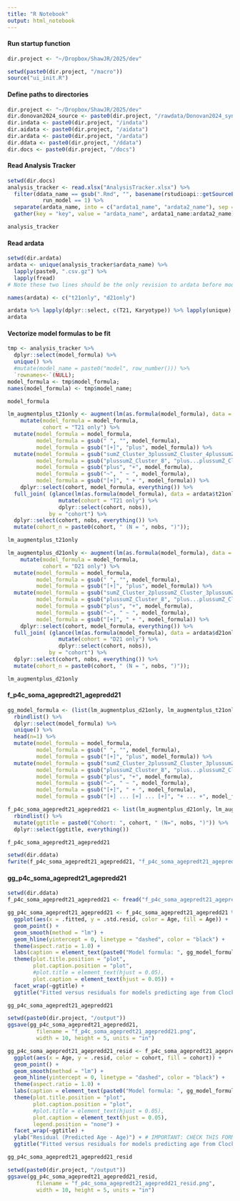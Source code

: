 ```yaml
---
title: "R Notebook"
output: html_notebook
---
```


#### Run startup function
```r
dir.project <- "~/Dropbox/ShawJR/2025/dev"

setwd(paste0(dir.project, "/macro"))
source("ui_init.R")
```

#### Define paths to directories
```r
dir.project <- "~/Dropbox/ShawJR/2025/dev"
dir.donovan2024_source <- paste0(dir.project, "/rawdata/Donovan2024_syn31481952.5")
dir.indata <- paste0(dir.project, "/indata")
dir.aidata <- paste0(dir.project, "/aidata")
dir.ardata <- paste0(dir.project, "/ardata")
dir.ddata <- paste0(dir.project, "/ddata")
dir.docs <- paste0(dir.project, "/docs")
```

#### Read Analysis Tracker
```r
setwd(dir.docs)
analysis_tracker <- read.xlsx("AnalysisTracker.xlsx") %>%
  filter(ddata_name == gsub(".Rmd", "", basename(rstudioapi::getSourceEditorContext()$path)) &
           run_model == 1) %>%
  separate(ardata_name, into = c("ardata1_name", "ardata2_name"), sep = "; ", extra = "merge", remove = TRUE) %>%
  gather(key = "key", value = "ardata_name", ardata1_name:ardata2_name)

analysis_tracker
```

#### Read ardata
```r
setwd(dir.ardata)
ardata <- unique(analysis_tracker$ardata_name) %>%
  lapply(paste0, ".csv.gz") %>%
  lapply(fread)
# Note these two lines should be the only revision to ardata before modeling.

names(ardata) <- c("t21only", "d21only")

ardata %>% lapply(dplyr::select, c(T21, Karyotype)) %>% lapply(unique)
ardata
```

#### Vectorize model formulas to be fit
```r
tmp <- analysis_tracker %>%
  dplyr::select(model_formula) %>%
  unique() %>%
  #mutate(model_name = paste0("model", row_number())) %>%
  `rownames<-`(NULL);
model_formula <- tmp$model_formula;
names(model_formula) <- tmp$model_name;

model_formula
```

```r
lm_augmentplus_t21only <- augment(lm(as.formula(model_formula), data = ardata$t21only)) %>%
    mutate(model_formula = model_formula,
           cohort = "T21 only") %>%
  mutate(model_formula = model_formula,
         model_formula = gsub(" ", "", model_formula),
         model_formula = gsub("[+]", "plus", model_formula)) %>%
  mutate(model_formula = gsub("sumZ_Cluster_3plussumZ_Cluster_4plussumZ_Cluster_5plussumZ_Cluster_6plussumZ_Cluster_7plus", "", model_formula),
         model_formula = gsub("plussumZ_Cluster_8", "plus...plussumZ_Cluster_8", model_formula),
         model_formula = gsub("plus", "+", model_formula),
         model_formula = gsub("~", " ~ ", model_formula),
         model_formula = gsub("[+]", " + ", model_formula)) %>%
    dplyr::select(cohort, model_formula, everything()) %>%
  full_join( (glance(lm(as.formula(model_formula), data = ardata$t21only)) %>%
                mutate(cohort = "T21 only") %>%
                dplyr::select(cohort, nobs)),
             by = "cohort") %>%
  dplyr::select(cohort, nobs, everything()) %>%
  mutate(cohort_n = paste0(cohort, " (N = ", nobs, ")"));

lm_augmentplus_t21only
```


```r
lm_augmentplus_d21only <- augment(lm(as.formula(model_formula), data = ardata$d21only)) %>%
    mutate(model_formula = model_formula,
           cohort = "D21 only") %>%
  mutate(model_formula = model_formula,
         model_formula = gsub(" ", "", model_formula),
         model_formula = gsub("[+]", "plus", model_formula)) %>%
  mutate(model_formula = gsub("sumZ_Cluster_2plussumZ_Cluster_3plussumZ_Cluster_4plussumZ_Cluster_5plussumZ_Cluster_6plussumZ_Cluster_7plus", "", model_formula),
         model_formula = gsub("plussumZ_Cluster_8", "plus...plussumZ_Cluster_8", model_formula),
         model_formula = gsub("plus", "+", model_formula),
         model_formula = gsub("~", " ~ ", model_formula),
         model_formula = gsub("[+]", " + ", model_formula)) %>%
    dplyr::select(cohort, model_formula, everything()) %>%
  full_join( (glance(lm(as.formula(model_formula), data = ardata$d21only)) %>%
                mutate(cohort = "D21 only") %>%
                dplyr::select(cohort, nobs)),
             by = "cohort") %>%
  dplyr::select(cohort, nobs, everything()) %>%
  mutate(cohort_n = paste0(cohort, " (N = ", nobs, ")"));

lm_augmentplus_d21only
```

#### f_p4c_soma_agepredt21_agepredd21
```r
gg_model_formula <- (list(lm_augmentplus_d21only, lm_augmentplus_t21only) %>%
  rbindlist() %>%
  dplyr::select(model_formula) %>%
  unique() %>%
  head(n=1) %>%
  mutate(model_formula = model_formula,
         model_formula = gsub(" ", "", model_formula),
         model_formula = gsub("[+]", "plus", model_formula)) %>%
  mutate(model_formula = gsub("sumZ_Cluster_2plussumZ_Cluster_3plussumZ_Cluster_4plussumZ_Cluster_5plussumZ_Cluster_6plussumZ_Cluster_7plus", "", model_formula),
         model_formula = gsub("plussumZ_Cluster_8", "plus...plussumZ_Cluster_8", model_formula),
         model_formula = gsub("plus", "+", model_formula),
         model_formula = gsub("~", " ~ ", model_formula),
         model_formula = gsub("[+]", " + ", model_formula),
         model_formula = gsub("[+] ... [+] ... [+]", "+ ... +", model_formula)))$model_formula;

f_p4c_soma_agepredt21_agepredd21 <- list(lm_augmentplus_d21only, lm_augmentplus_t21only) %>%
  rbindlist() %>%
  mutate(ggtitle = paste0("Cohort: ", cohort, " (N=", nobs, ")")) %>%
  dplyr::select(ggtitle, everything())

f_p4c_soma_agepredt21_agepredd21

setwd(dir.ddata)
fwrite(f_p4c_soma_agepredt21_agepredd21, "f_p4c_soma_agepredt21_agepredd21.csv.gz")
```

#### gg_p4c_soma_agepredt21_agepredd21
```r
setwd(dir.ddata)
f_p4c_soma_agepredt21_agepredd21 <- fread("f_p4c_soma_agepredt21_agepredd21.csv.gz");

gg_p4c_soma_agepredt21_agepredd21 <- f_p4c_soma_agepredt21_agepredd21 %>%
  ggplot(aes(x = .fitted, y = .std.resid, color = Age, fill = Age)) +
  geom_point() +
  geom_smooth(method = "lm") +
  geom_hline(yintercept = 0, linetype = "dashed", color = "black") +
  theme(aspect.ratio = 1.0) +
  labs(caption = element_text(paste0("Model formula: ", gg_model_formula))) +
  theme(plot.title.position = "plot",
        plot.caption.position = "plot",
        #plot.title = element_text(hjust = 0.05),
        plot.caption = element_text(hjust = 0.05)) +
  facet_wrap(~ggtitle) +
  ggtitle("Fitted versus residuals for models predicting age from Clock Cluster Z-scores")

gg_p4c_soma_agepredt21_agepredd21

setwd(paste0(dir.project, "/output"))
ggsave(gg_p4c_soma_agepredt21_agepredd21,
         filename = "f_p4c_soma_agepredt21_agepredd21.png",
         width = 10, height = 5, units = "in")
```


```r
gg_p4c_soma_agepredt21_agepredd21_resid <- f_p4c_soma_agepredt21_agepredd21 %>%
  ggplot(aes(x = Age, y = .resid, color = cohort, fill = cohort)) +
  geom_point() +
  geom_smooth(method = "lm") +
  geom_hline(yintercept = 0, linetype = "dashed", color = "black") +
  theme(aspect.ratio = 1.0) +
  labs(caption = element_text(paste0("Model formula: ", gg_model_formula))) +
  theme(plot.title.position = "plot",
        plot.caption.position = "plot",
        #plot.title = element_text(hjust = 0.05),
        plot.caption = element_text(hjust = 0.05),
        legend.position = "none") +
  facet_wrap(~ggtitle) +
  ylab("Residual (Predicted Age - Age)") + # IMPORTANT: CHECK THIS FORMULA LATER
  ggtitle("Fitted versus residuals for models predicting age from Clock Cluster Z-scores")

gg_p4c_soma_agepredt21_agepredd21_resid

setwd(paste0(dir.project, "/output"))
ggsave(gg_p4c_soma_agepredt21_agepredd21_resid,
         filename = "f_p4c_soma_agepredt21_agepredd21_resid.png",
         width = 10, height = 5, units = "in")
```

